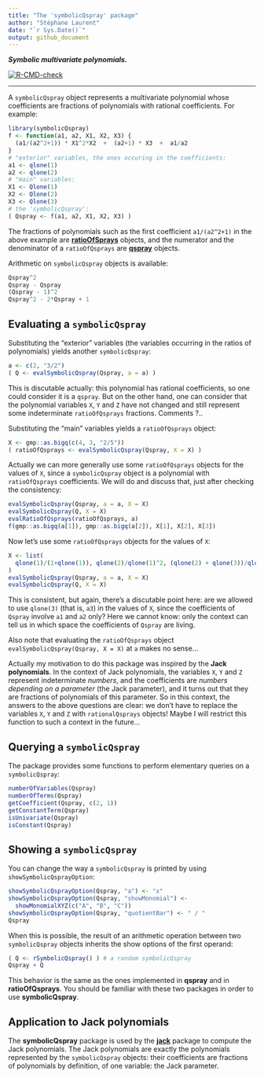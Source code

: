 ```yaml
---
title: "The 'symbolicQspray' package"
author: "Stéphane Laurent"
date: "`r Sys.Date()`"
output: github_document
---
```


***Symbolic multivariate polynomials.*** 

<!-- badges: start -->
[![R-CMD-check](https://github.com/stla/symbolicQspray/actions/workflows/R-CMD-check.yaml/badge.svg)](https://github.com/stla/symbolicQspray/actions/workflows/R-CMD-check.yaml)
<!-- badges: end -->

___

A `symbolicQspray` object represents a multivariate polynomial whose 
coefficients are fractions of polynomials with rational coefficients. 
For example:

```r
library(symbolicQspray)
f <- function(a1, a2, X1, X2, X3) {
  (a1/(a2^2+1)) * X1^2*X2  +  (a2+1) * X3  +  a1/a2
}
# "exterior" variables, the ones occuring in the coefficients:
a1 <- qlone(1)
a2 <- qlone(2)
# "main" variables:
X1 <- Qlone(1)
X2 <- Qlone(2)
X3 <- Qlone(3)
# the 'symbolicQspray':
( Qspray <- f(a1, a2, X1, X2, X3) )
```

The fractions of polynomials such as the first coefficient `a1/(a2^2+1)` 
in the above example are 
[**ratioOfSprays**](https://github.com/stla/ratioOfQsprays) objects, 
and the numerator and the denominator of a `ratioOfQsprays` are 
[**qspray**](https://github.com/stla/qspray) objects.

Arithmetic on `symbolicQspray` objects is available:

```r
Qspray^2
Qspray - Qspray
(Qspray - 1)^2
Qspray^2 - 2*Qspray + 1
```


## Evaluating a `symbolicQspray`

Substituting the "exterior" variables (the variables occurring in the ratios of 
polynomials) yields another `symbolicQspray`:

```r
a <- c(2, "3/2")
( Q <- evalSymbolicQspray(Qspray, a = a) )
```

This is discutable actually: this polynomial has rational coefficients, so 
one could consider it is a `qspray`. But on the other hand, one can consider 
that the polynomial variables `X`, `Y` and `Z` have not changed and still 
represent some indeterminate `ratioOfQsprays` fractions. Comments ?..

Substituting the "main" variables yields a `ratioOfQsprays` object:

```r
X <- gmp::as.bigq(c(4, 3, "2/5"))
( ratioOfQsprays <- evalSymbolicQspray(Qspray, X = X) )
```

Actually we can more generally use some `ratioOfQsprays` objects for the 
values of `X`, since a `symbolicQspray` object is a polynomial with 
`ratioOfQsprays` coefficients. We will do and discuss that, just after checking 
the consistency:

```r
evalSymbolicQspray(Qspray, a = a, X = X)
evalSymbolicQspray(Q, X = X)
evalRatioOfQsprays(ratioOfQsprays, a)
f(gmp::as.bigq(a[1]), gmp::as.bigq(a[2]), X[1], X[2], X[3])
```

Now let's use some `ratioOfQsprays` objects for the values of `X`:

```r
X <- list(
  qlone(1)/(1+qlone(1)), qlone(2)/qlone(1)^2, (qlone(2) + qlone(3))/qlone(1)
)
evalSymbolicQspray(Qspray, a = a, X = X)
evalSymbolicQspray(Q, X = X)
```

This is consistent, but again, there's a discutable point here: are we allowed 
to use `qlone(3)` (that is, `a3`) in the values of `X`, since the coefficients 
of `Qspray` involve `a1` and `a2` only? Here we cannot know: only the context 
can tell us in which space the coefficients of `Qspray` are living.

Also note that evaluating the `ratioOfQsprays` object 
`evalSymbolicQspray(Qspray, X = X)` at `a` makes no sense...

Actually my motivation to do this package was inspired by the 
**Jack polynomials**. In the context of Jack polynomials, the variables 
`X`, `Y` and `Z` represent indeterminate *numbers*, and the coefficients 
are *numbers depending on a parameter* (the Jack parameter), and it turns out 
that they are fractions of polynomials of this parameter. So in this context, 
the answers to the above questions are clear: we don't have to replace the 
variables `X`, `Y` and `Z` with `rationalQsprays` objects! 
Maybe I will restrict this function to such a context in the future...


## Querying a `symbolicQspray` 

The package provides some functions to perform elementary queries on a 
`symbolicQspray`:

```r
numberOfVariables(Qspray)
numberOfTerms(Qspray)
getCoefficient(Qspray, c(2, 1))
getConstantTerm(Qspray)
isUnivariate(Qspray)
isConstant(Qspray)
```


## Showing a `symbolicQspray` 

You can change the way a `symbolicQspray` is printed by using 
`showSymbolicQsprayOption`:

```r
showSymbolicQsprayOption(Qspray, "a") <- "x"
showSymbolicQsprayOption(Qspray, "showMonomial") <- 
  showMonomialXYZ(c("A", "B", "C"))
showSymbolicQsprayOption(Qspray, "quotientBar") <- " / "
Qspray
```

When this is possible, the result of an arithmetic operation between two 
`symbolicQspray` objects inherits the show options of the first operand:

```r
( Q <- rSymbolicQspray() ) # a random symbolicQspray
Qspray + Q
```

This behavior is the same as the ones implemented in **qspray** and in 
**ratioOfQsprays**. You should be familiar with these two packages in order 
to use **symbolicQspray**. 


## Application to Jack polynomials

The **symbolicQspray** package is used by the 
[**jack**](https://github.com/stla/jackR) package to compute the Jack 
polynomials. The Jack polynomials are exactly the polynomials 
represented by the `symbolicQspray` objects: their coefficients are fractions 
of polynomials by definition, of one variable: the Jack parameter.
